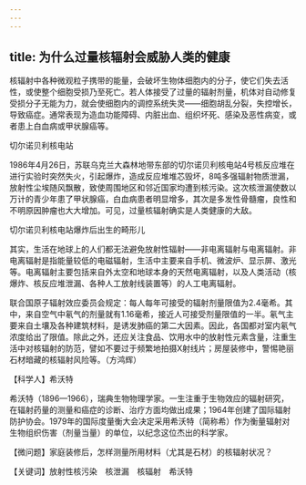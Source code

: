 ```yaml
---
---
---
```

title: 为什么过量核辐射会威胁人类的健康
---




核辐射中各种微观粒子携带的能量，会破坏生物体细胞内的分子，使它们失去活性，或使整个细胞受损乃至死亡。若人体接受了过量的辐射剂量，机体对自动修复受损分子无能为力，就会使细胞内的调控系统失灵——细胞胡乱分裂，失控增长，导致癌症。通常表现为造血功能障碍、内脏出血、组织坏死、感染及恶性病变，或者患上白血病或甲状腺癌等。

切尔诺贝利核电站



1986年4月26日，苏联乌克兰大森林地带东部的切尔诺贝利核电站4号核反应堆在进行实验时突然失火，引起爆炸，造成反应堆堆芯毁坏，8吨多强辐射物质泄漏，放射性尘埃随风飘散，致使周围地区和邻近国家均遭到核污染。这次核泄漏使数以万计的青少年患了甲状腺癌，白血病患者明显增多，其次是多发性骨髓瘤，良性和不明原因肿瘤也大大增加。可见，过量核辐射确实是人类健康的大敌。

切尔诺贝利核电站爆炸后出生的畸形儿



其实，生活在地球上的人们都无法避免放射性辐射——非电离辐射与电离辐射。非电离辐射是指能量较低的电磁辐射，生活中主要来自手机、微波炉、显示屏、激光等。电离辐射主要包括来自外太空和地球本身的天然电离辐射，以及人类活动（核爆炸、核反应堆泄漏、各种人工放射线装置等）的人工电离辐射。

联合国原子辐射效应委员会规定：每人每年可接受的辐射剂量限值为2.4毫希。其中，来自空气中氡气的剂量就有1.16毫希，接近人可接受剂量限值的一半。氡气主要来自土壤及各种建筑材料，是诱发肺癌的第二大因素。因此，各国都对室内氡气浓度给出了限值。除此之外，还应关注食品、饮用水中的放射性元素含量，注重生活中对核辐射的防范，譬如不要过于频繁地拍摄X射线片；房屋装修中，警惕艳丽石材暗藏的核辐射风险等。（方鸿辉）





【科学人】希沃特



希沃特（1896—1966），瑞典生物物理学家。一生注重于生物效应的辐射研究，在辐射药量的测量和癌症的诊断、治疗方面均做出成果；1964年创建了国际辐射防护协会。1979年的国际度量衡大会决定采用希沃特（简称希）作为衡量辐射对生物组织伤害（剂量当量）的单位，以纪念这位杰出的科学家。

【微问题】家庭装修后，怎样测量所用材料（尤其是石材）的核辐射状况？

【关键词】放射性核污染　核泄漏　核辐射　希沃特